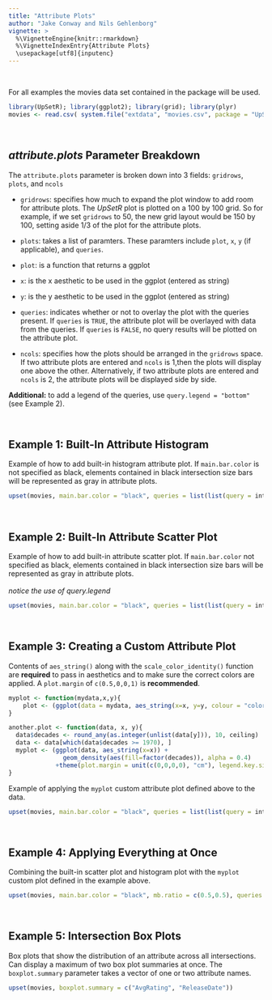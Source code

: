 ```yaml
---
title: "Attribute Plots"
author: "Jake Conway and Nils Gehlenborg"
vignette: >
  %\VignetteEngine{knitr::rmarkdown}
  %\VignetteIndexEntry{Attribute Plots}
  \usepackage[utf8]{inputenc}
---
```


<br>

For all examples the movies data set contained in the package will be used.
```r
library(UpSetR); library(ggplot2); library(grid); library(plyr)
movies <- read.csv( system.file("extdata", "movies.csv", package = "UpSetR"), header=T, sep=";" )
```

<br>

*attribute.plots* Parameter Breakdown
----------------------------------
The `attribute.plots` parameter is broken down into 3 fields: `gridrows`, `plots`, and `ncols`

- `gridrows`: specifies how much to expand the plot window to add room for attribute plots. The _UpSetR_ plot is plotted on a 100 by 100 grid. So for example, if we set `gridrows` to 50, the new grid layout would be 150 by 100, setting aside 1/3 of the plot for the attribute plots.

- `plots`: takes a list of paramters. These paramters include `plot`, `x`, `y` (if applicable), and `queries`.

- `plot`: is a function that returns a ggplot

- `x`: is the x aesthetic to be used in the ggplot (entered as string)

- `y`: is the y aesthetic to be used in the ggplot (entered as string)

- `queries`: indicates whether or not to overlay the plot with the queries present. If `queries` is `TRUE`, the attribute plot will be overlayed with data from the queries. If `queries` is `FALSE`, no query results will be plotted on the attribute plot.

- `ncols`: specifies how the plots should be arranged in the `gridrows` space. If two attribute plots are entered and `ncols` is 1,then the plots will display one above the other. Alternatively, if two attribute plots are entered and `ncols` is 2, the attribute plots will be displayed side by side.

**Additional:** to add a legend of the queries, use `query.legend = "bottom"` (see Example 2).

<br>

Example 1: Built-In Attribute Histogram
-------------
Example of how to add built-in histogram attribute plot. If `main.bar.color` is not specified as black, elements contained in black intersection size bars will be represented as gray in attribute plots.
```r
upset(movies, main.bar.color = "black", queries = list(list(query = intersects, params = list("Drama"), active = T)), attribute.plots = list(gridrows = 50, plots = list(list(plot = histogram, x = "ReleaseDate", queries = F), list(plot = histogram, x = "AvgRating", queries = T)), ncols = 2))
```

<br>

Example 2: Built-In Attribute Scatter Plot
-------------
Example of how to add built-in attribute scatter plot. If `main.bar.color` not specified as black, elements contained in black intersection size bars will be represented as gray in attribute plots.
<br> <br>
*notice the use of query.legend*
```r
upset(movies, main.bar.color = "black", queries = list(list(query = intersects, params = list("Drama"), color = "red", active = F), list(query = intersects, params = list("Action", "Drama"), active = T), list(query = intersects, params = list("Drama", "Comedy", "Action"), color = "orange", active = T)), attribute.plots = list(gridrows = 45, plots = list(list(plot = scatter_plot, x = "ReleaseDate", y = "AvgRating", queries = T), list(plot = scatter_plot, x = "AvgRating", y = "Watches", queries = F)), ncols = 2), query.legend = "bottom")
```

<br>

Example 3: Creating a Custom Attribute Plot
-------------
Contents of `aes_string()` along with the `scale_color_identity()` function are **required** to pass in aesthetics and to make sure the correct colors are applied. A `plot.margin` of `c(0.5,0,0,1)` is **recommended**.
```r
myplot <- function(mydata,x,y){
    plot <- (ggplot(data = mydata, aes_string(x=x, y=y, colour = "color")) + geom_point() +    scale_color_identity() + theme(plot.margin = unit(c(0,0,0,0), "cm")))
}

another.plot <- function(data, x, y){
  data$decades <- round_any(as.integer(unlist(data[y])), 10, ceiling)
  data <- data[which(data$decades >= 1970), ]
  myplot <- (ggplot(data, aes_string(x=x)) + 
               geom_density(aes(fill=factor(decades)), alpha = 0.4)
             +theme(plot.margin = unit(c(0,0,0,0), "cm"), legend.key.size = unit(0.4,"cm")))
}
```

Example of applying the `myplot` custom attribute plot defined above to the data.
```r
upset(movies, main.bar.color = "black", queries = list(list(query = intersects, params = list("Drama"), color = "red", active = F), list(query = intersects, params = list("Action", "Drama"), active = T), list(query = intersects, params = list("Drama", "Comedy", "Action"), color = "orange", active = T)), attribute.plots = list(gridrows = 45, plots = list(list(plot = myplot, x = "ReleaseDate", y = "AvgRating", queries = T), list(plot = another.plot, x = "AvgRating", y = "ReleaseDate", queries = F)), ncols = 2))
```

<br>

Example 4: Applying Everything at Once
-------------
Combining the built-in scatter plot and histogram plot with the `myplot` custom plot defined in the example above.
```r
upset(movies, main.bar.color = "black", mb.ratio = c(0.5,0.5), queries = list(list(query = intersects, params = list("Drama"), color = "red", active = F), list(query = intersects, params = list("Action", "Drama"), active = T), list(query = intersects, params = list("Drama", "Comedy", "Action"), color = "orange", active = T)), attribute.plots = list(gridrows=50, plots = list(list(plot = histogram, x = "ReleaseDate", queries = F), list(plot = scatter_plot, x = "ReleaseDate", y = "AvgRating", queries = T),list(plot = myplot, x = "AvgRating", y = "Watches", queries = F)), ncols = 3))
```

<br>

Example 5: Intersection Box Plots
-------------
Box plots that show the distribution of an attribute across all intersections. Can display a maximum of two box plot summaries at once. The `boxplot.summary` parameter takes a vector of one or two attribute names.
```r
upset(movies, boxplot.summary = c("AvgRating", "ReleaseDate"))
```

